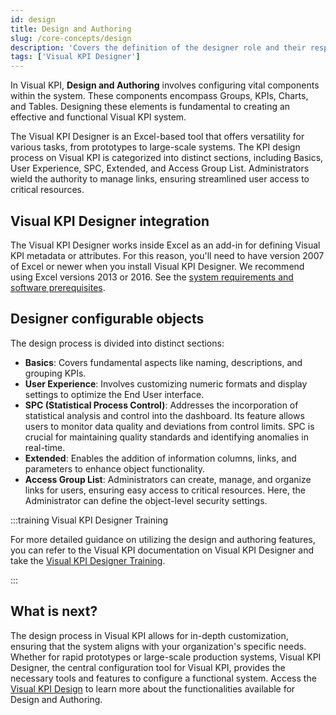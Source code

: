 ```yaml
---
id: design
title: Design and Authoring
slug: /core-concepts/design
description: 'Covers the definition of the designer role and their responsabilies.'
tags: ['Visual KPI Designer']
---
```



In Visual KPI, **Design and Authoring** involves configuring vital components within the system. These components encompass Groups, KPIs, Charts, and Tables. Designing these elements is fundamental to creating an effective and functional Visual KPI system. 


The Visual KPI Designer is an Excel-based tool that offers versatility for various tasks, from prototypes to large-scale systems. The KPI design process on Visual KPI is categorized into distinct sections, including Basics, User Experience, SPC, Extended, and Access Group List. Administrators wield the authority to manage links, ensuring streamlined user access to critical resources.

## Visual KPI Designer integration

The Visual KPI Designer works inside Excel as an add-in for defining Visual KPI metadata or attributes. For this reason, you'll need to have version 2007 of Excel or newer when you install Visual KPI Designer. We recommend using Excel versions 2013 or 2016. See the [system requirements and software prerequisites](https://www.transpara.com/system-requirements/).

<StylizedImage
  imgURL="img/core-concepts/design/Visual-KPI-Designer.png"
  alt="Visual-KPI-Designer"
/>

## Designer configurable objects

The design process is divided into distinct sections:

- **Basics**: Covers fundamental aspects like naming, descriptions, and grouping KPIs.
- **User Experience**: Involves customizing numeric formats and display settings to optimize the End User interface.
- **SPC (Statistical Process Control)**: Addresses the incorporation of statistical analysis and control into the dashboard. Its feature allows users to monitor data quality and deviations from control limits. SPC is crucial for maintaining quality standards and identifying anomalies in real-time.
- **Extended**: Enables the addition of information columns, links, and parameters to enhance object functionality.
- **Access Group List**: Administrators can create, manage, and organize links for users, ensuring easy access to critical resources. Here, the Administrator can define the object-level security settings.

:::training Visual KPI Designer Training

For more detailed guidance on utilizing the design and authoring features, you can refer to the Visual KPI documentation on Visual KPI Designer and take the [Visual KPI Designer Training](https://www.transpara.com/course/visual-kpi-designer/).

:::

## What is next?

The design process in Visual KPI allows for in-depth customization, ensuring that the system aligns with your organization's specific needs. Whether for rapid prototypes or large-scale production systems, Visual KPI Designer, the central configuration tool for Visual KPI, provides the necessary tools and features to configure a functional system. Access the [Visual KPI Design](../visual-kpi-design/overview) to learn more about the functionalities available for Design and Authoring.
